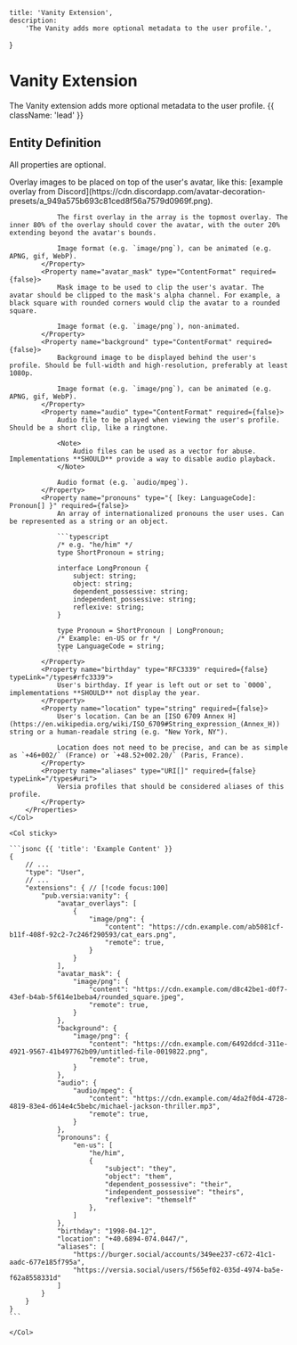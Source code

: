    title: 'Vanity Extension',
    description:
        'The Vanity adds more optional metadata to the user profile.',
}

# Vanity Extension

The Vanity extension adds more optional metadata to the user profile. {{ className: 'lead' }}

## Entity Definition

All properties are optional.

<Row>
    <Col>
        <Properties>
            <Property name="avatar_overlays" type="ContentFormat[]" typeLink="/structures/content-format" required={false}>
                Overlay images to be placed on top of the user's avatar, like this: [example overlay from Discord](https://cdn.discordapp.com/avatar-decoration-presets/a_949a575b693c81ced8f56a7579d0969f.png).

                The first overlay in the array is the topmost overlay. The inner 80% of the overlay should cover the avatar, with the outer 20% extending beyond the avatar's bounds.

                Image format (e.g. `image/png`), can be animated (e.g. APNG, gif, WebP).
            </Property>
            <Property name="avatar_mask" type="ContentFormat" required={false}>
                Mask image to be used to clip the user's avatar. The avatar should be clipped to the mask's alpha channel. For example, a black square with rounded corners would clip the avatar to a rounded square.

                Image format (e.g. `image/png`), non-animated.
            </Property>
            <Property name="background" type="ContentFormat" required={false}>
                Background image to be displayed behind the user's profile. Should be full-width and high-resolution, preferably at least 1080p.

                Image format (e.g. `image/png`), can be animated (e.g. APNG, gif, WebP).
            </Property>
            <Property name="audio" type="ContentFormat" required={false}>
                Audio file to be played when viewing the user's profile. Should be a short clip, like a ringtone.

                <Note>
                    Audio files can be used as a vector for abuse. Implementations **SHOULD** provide a way to disable audio playback.
                </Note>

                Audio format (e.g. `audio/mpeg`).
            </Property>
            <Property name="pronouns" type="{ [key: LanguageCode]: Pronoun[] }" required={false}>
                An array of internationalized pronouns the user uses. Can be represented as a string or an object.

                ```typescript
                /* e.g. "he/him" */
                type ShortPronoun = string;

                interface LongPronoun {
                    subject: string;
                    object: string;
                    dependent_possessive: string;
                    independent_possessive: string;
                    reflexive: string;
                }

                type Pronoun = ShortPronoun | LongPronoun;
                /* Example: en-US or fr */
                type LanguageCode = string;
                ```
            </Property>
            <Property name="birthday" type="RFC3339" required={false} typeLink="/types#rfc3339">
                User's birthday. If year is left out or set to `0000`, implementations **SHOULD** not display the year.
            </Property>
            <Property name="location" type="string" required={false}>
                User's location. Can be an [ISO 6709 Annex H](https://en.wikipedia.org/wiki/ISO_6709#String_expression_(Annex_H)) string or a human-readale string (e.g. "New York, NY").

                Location does not need to be precise, and can be as simple as `+46+002/` (France) or `+48.52+002.20/` (Paris, France).
            </Property>
            <Property name="aliases" type="URI[]" required={false} typeLink="/types#uri">
                Versia profiles that should be considered aliases of this profile.
            </Property>
        </Properties>
    </Col>

    <Col sticky>

    ```jsonc {{ 'title': 'Example Content' }}
    {
        // ...
        "type": "User",
        // ...
        "extensions": { // [!code focus:100]
            "pub.versia:vanity": {
                "avatar_overlays": [
                    {
                        "image/png": {
                            "content": "https://cdn.example.com/ab5081cf-b11f-408f-92c2-7c246f290593/cat_ears.png",
                            "remote": true,
                        }
                    }
                ],
                "avatar_mask": {
                    "image/png": {
                        "content": "https://cdn.example.com/d8c42be1-d0f7-43ef-b4ab-5f614e1beba4/rounded_square.jpeg",
                        "remote": true,
                    }
                },
                "background": {
                    "image/png": {
                        "content": "https://cdn.example.com/6492ddcd-311e-4921-9567-41b497762b09/untitled-file-0019822.png",
                        "remote": true,
                    }
                },
                "audio": {
                    "audio/mpeg": {
                        "content": "https://cdn.example.com/4da2f0d4-4728-4819-83e4-d614e4c5bebc/michael-jackson-thriller.mp3",
                        "remote": true,
                    }
                },
                "pronouns": {
                    "en-us": [
                        "he/him",
                        {
                            "subject": "they",
                            "object": "them",
                            "dependent_possessive": "their",
                            "independent_possessive": "theirs",
                            "reflexive": "themself"
                        },
                    ]
                },
                "birthday": "1998-04-12",
                "location": "+40.6894-074.0447/",
                "aliases": [
                    "https://burger.social/accounts/349ee237-c672-41c1-aadc-677e185f795a",
                    "https://versia.social/users/f565ef02-035d-4974-ba5e-f62a8558331d"
                ]
            }
        }
    }
    ```

    </Col>
</Row>
